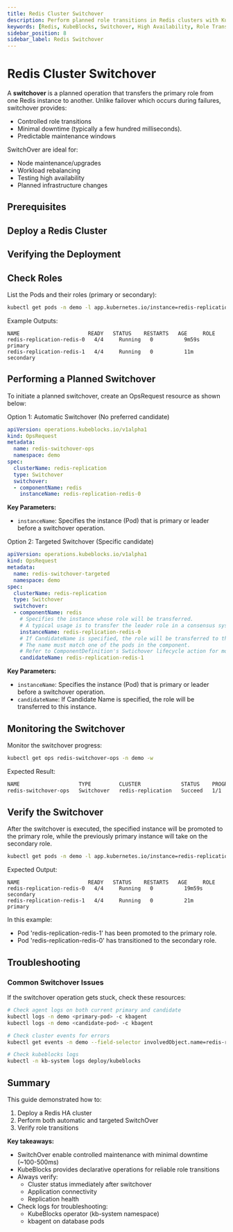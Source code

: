 ```yaml
---
title: Redis Cluster Switchover
description: Perform planned role transitions in Redis clusters with KubeBlocks for minimal downtime and controlled maintenance
keywords: [Redis, KubeBlocks, Switchover, High Availability, Role Transition, Kubernetes]
sidebar_position: 8
sidebar_label: Redis Switchover
---
```



# Redis Cluster Switchover

A **switchover** is a planned operation that transfers the primary role from one Redis instance to another. Unlike failover which occurs during failures, switchover provides:
- Controlled role transitions
- Minimal downtime (typically a few hundred milliseconds).
- Predictable maintenance windows

SwitchOver are ideal for:
- Node maintenance/upgrades
- Workload rebalancing
- Testing high availability
- Planned infrastructure changes

## Prerequisites


<Prerequisites />

## Deploy a Redis Cluster


<CreateCluster />

## Verifying the Deployment


<VerifyCluster />

## Check Roles
List the Pods and their roles (primary or secondary):

```bash
kubectl get pods -n demo -l app.kubernetes.io/instance=redis-replication,apps.kubeblocks.io/component-name=redis -L kubeblocks.io/role
```

Example Outputs:

```text
NAME                      READY   STATUS    RESTARTS   AGE     ROLE
redis-replication-redis-0   4/4     Running   0          9m59s   primary
redis-replication-redis-1   4/4     Running   0          11m     secondary
```

## Performing a Planned Switchover

To initiate a planned switchover, create an OpsRequest resource as shown below:

<Tabs>
  <TabItem value="Automatic Switchover" label="Automatic Switchover" default>
  Option 1: Automatic Switchover (No preferred candidate)

  ```yaml
  apiVersion: operations.kubeblocks.io/v1alpha1
  kind: OpsRequest
  metadata:
    name: redis-switchover-ops
    namespace: demo
  spec:
    clusterName: redis-replication
    type: Switchover
    switchover:
    - componentName: redis
      instanceName: redis-replication-redis-0
  ```
 **Key Parameters:**
  - `instanceName`: Specifies the instance (Pod) that is primary or leader before a switchover operation.

  </TabItem>
  <TabItem value="Targeted Switchover" label="Targeted Switchover" >
  Option 2: Targeted Switchover (Specific candidate)

  ```yaml
  apiVersion: operations.kubeblocks.io/v1alpha1
  kind: OpsRequest
  metadata:
    name: redis-switchover-targeted
    namespace: demo
  spec:
    clusterName: redis-replication
    type: Switchover
    switchover:
    - componentName: redis
      # Specifies the instance whose role will be transferred.
      # A typical usage is to transfer the leader role in a consensus system.
      instanceName: redis-replication-redis-0
      # If CandidateName is specified, the role will be transferred to this instance.
      # The name must match one of the pods in the component.
      # Refer to ComponentDefinition's Swtichover lifecycle action for more details.
      candidateName: redis-replication-redis-1
  ```

  **Key Parameters:**
  - `instanceName`: Specifies the instance (Pod) that is primary or leader before a switchover operation.
  - `candidateName`: If Candidate Name is specified, the role will be transferred to this instance.
  </TabItem>
</Tabs>

## Monitoring the Switchover

Monitor the switchover progress:

```bash
kubectl get ops redis-switchover-ops -n demo -w
```

Expected Result:
```bash
NAME                   TYPE         CLUSTER             STATUS    PROGRESS   AGE
redis-switchover-ops   Switchover   redis-replication   Succeed   1/1        33s
```
## Verify the Switchover

After the switchover is executed, the specified instance will be promoted to the primary role, while the previously primary instance will take on the secondary role.

```bash
kubectl get pods -n demo -l app.kubernetes.io/instance=redis-replication,apps.kubeblocks.io/component-name=redis -L kubeblocks.io/role
```

Expected Output:

```text
NAME                      READY   STATUS    RESTARTS   AGE     ROLE
redis-replication-redis-0   4/4     Running   0          19m59s  secondary
redis-replication-redis-1   4/4     Running   0          21m     primary
```

In this example:
- Pod 'redis-replication-redis-1' has been promoted to the primary role.
- Pod 'redis-replication-redis-0' has transitioned to the secondary role.

## Troubleshooting

### Common Switchover Issues

If the switchover operation gets stuck, check these resources:
```bash
# Check agent logs on both current primary and candidate
kubectl logs -n demo <primary-pod> -c kbagent
kubectl logs -n demo <candidate-pod> -c kbagent

# Check cluster events for errors
kubectl get events -n demo --field-selector involvedObject.name=redis-replication

# Check kubeblocks logs
kubectl -n kb-system logs deploy/kubeblocks
```

## Summary

This guide demonstrated how to:
1. Deploy a Redis HA cluster
2. Perform both automatic and targeted SwitchOver
3. Verify role transitions

**Key takeaways:**
- SwitchOver enable controlled maintenance with minimal downtime (~100-500ms)
- KubeBlocks provides declarative operations for reliable role transitions
- Always verify:
  - Cluster status immediately after switchover
  - Application connectivity
  - Replication health
- Check logs for troubleshooting:
  - KubeBlocks operator (kb-system namespace)
  - kbagent on database pods

